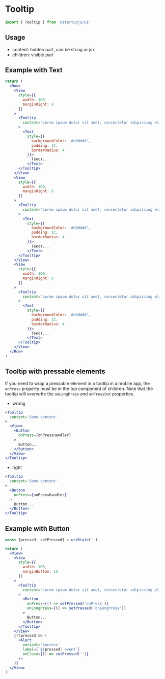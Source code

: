 
# Tooltip

```jsx
import { Tooltip } from '@startupjs/ui'
```

## Usage

- content: hidden part, can be string or jsx
- children: visible part

## Example with Text

```jsx example
return (
  <Row>
    <View
      style={{
        width: 100,
        marginRight: 8
      }}
    >
      <Tooltip
        content='Lorem ipsum dolor sit amet, consectetur adipiscing elit, sed do eiusmod tempor incididunt ut labore et dolore magna aliqua.'
      >
        <Text
          style={{
            backgroundColor: '#dddddd',
            padding: 12,
            borderRadius: 4
          }}>
            Текст...
          </Text>
      </Tooltip>
    </View>
    <View
      style={{
        width: 100,
        marginRight: 8
      }}
    >
      <Tooltip
        content='Lorem ipsum dolor sit amet, consectetur adipiscing elit, sed do eiusmod tempor incididunt ut labore et dolore magna aliqua.'
      >
        <Text
          style={{
            backgroundColor: '#dddddd',
            padding: 12,
            borderRadius: 4
          }}>
            Текст...
          </Text>
      </Tooltip>
    </View>
    <View
      style={{
        width: 100,
        marginRight: 8
      }}
    >
      <Tooltip
        content='Lorem ipsum dolor sit amet, consectetur adipiscing elit, sed do eiusmod tempor incididunt ut labore et dolore magna aliqua.'
      >
        <Text
          style={{
            backgroundColor: '#dddddd',
            padding: 12,
            borderRadius: 4
          }}>
            Текст...
          </Text>
      </Tooltip>
    </View>
  </Row>
)
```

## Tooltip with pressable elements

If you need to wrap a pressable element in a tooltip in a mobile app, the `onPress` property must be in the top component of children. Note that the tooltip will overwrite the `onLongPress` and `onPressOut` properties.

- wrong

```jsx
<Tooltip
  content='Some content'
>
  <View>
    <Button
      onPress={onPressHandler}
    >
      Button...
    </Button>
  </View>
</Tooltip>
```

- right

```jsx
<Tooltip
  content='Some content'
>
  <Button
    onPress={onPressHandler}
  >
    Button...
  </Button>
</Tooltip>
```

## Example with Button

```jsx example
const [pressed, setPressed] = useState('')

return (
  <View>
    <View 
      style={{
        width: 100,
        marginBottom: 16
      }}
    >
      <Tooltip
        content='Lorem ipsum dolor sit amet, consectetur adipiscing elit, sed do eiusmod tempor incididunt ut labore et dolore magna aliqua.'
      >
        <Button
          onPress={() => setPressed('onPress')}
          onLongPress={() => setPressed('onLongPress')}
        >
          Button...
        </Button>
      </Tooltip>
    </View>
    {!!pressed && (
      <Alert
        variant='success'
        label={`${pressed} event`}
        onClose={() => setPressed('')}
      />
    )}
  </View>
)
```
